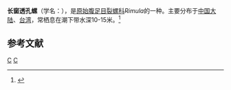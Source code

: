 {{Speciesbox
| taxon = Rimula exquisita
| binomial_authority = A. Adams, 1853
}}
'''长窗透孔螺'''（学名：''{{lang|la|Rimula exquisita}}''），是[[原始腹足目|原始腹足目]][[裂螺科|裂螺科]]''Rimula''的一种。主要分布于[[中国大陆|中国大陆]]、[[台湾|台湾]]，常栖息在潮下带水深10-15米。<ref>{{cite web|url=http://shell.sinica.edu.tw/chinese/shellbase_detail.php?science_no=36|title=国际贝库：长窗透孔螺|publisher=台湾贝类资料库|accessdate=2009-08-11}}</ref>

== 参考文献 ==
{{reflist}}
{{taxonbar}}
[[Category:_1853年描述的动物|C]]
[[Category:裂螺科|C]]